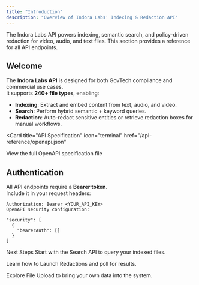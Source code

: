```yaml
---
title: "Introduction"
description: "Overview of Indora Labs' Indexing & Redaction API"
---
```


<Note>
  The Indora Labs API powers indexing, semantic search, and policy-driven redaction for video, audio, and text files.  
  This section provides a reference for all API endpoints.
</Note>

## Welcome

The **Indora Labs API** is designed for both GovTech compliance and commercial use cases.  
It supports **240+ file types**, enabling:

- **Indexing**: Extract and embed content from text, audio, and video.  
- **Search**: Perform hybrid semantic + keyword queries.  
- **Redaction**: Auto-redact sensitive entities or retrieve redaction boxes for manual workflows.  

<Card
  title="API Specification"
  icon="terminal"
  href="/api-reference/openapi.json"
>
  View the full OpenAPI specification file
</Card>

## Authentication

All API endpoints require a **Bearer token**.  
Include it in your request headers:

```http
Authorization: Bearer <YOUR_API_KEY>
OpenAPI security configuration:

"security": [
  {
    "bearerAuth": []
  }
]
```

Next Steps
Start with the Search API to query your indexed files.

Learn how to Launch Redactions and poll for results.

Explore File Upload to bring your own data into the system.
